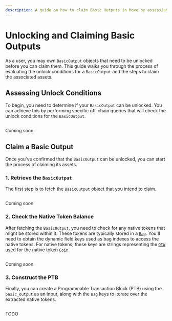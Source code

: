 ```yaml
---
description: A guide on how to claim Basic Outputs in Move by assessing and unlocking owned objects.
---
```


# Unlocking and Claiming Basic Outputs

As a user, you may own `BasicOutput` objects that need to be unlocked before you can claim them. This guide walks you through the process of evaluating the unlock conditions for a `BasicOutput` and the steps to claim the associated assets.

## Assessing Unlock Conditions

To begin, you need to determine if your `BasicOutput` can be unlocked. You can achieve this by performing specific off-chain queries that will check the unlock conditions for the `BasicOutput`.

<Tabs groupId="code-language">
<TabItem value="rust" label="Rust">

```rust file=<rootDir>/docs/examples/rust/stardust/check-basic-output-unlock-conditions.rs#L20-L56
```

</TabItem>
<TabItem value="typescript" label="TypeScript">

Coming soon

</TabItem>
</Tabs>

## Claim a Basic Output

Once you've confirmed that the `BasicOutput` can be unlocked, you can start the process of claiming its assets.

### 1. Retrieve the `BasicOutput`

The first step is to fetch the `BasicOutput` object that you intend to claim.

<Tabs groupId="code-language">
<TabItem value="rust" label="Rust">

```rust file=<rootDir>/docs/examples/rust/stardust/basic-output-claim.rs#L56-L81
```

</TabItem>
<TabItem value="typescript" label="TypeScript">

Coming soon

</TabItem>
</Tabs>

### 2. Check the Native Token Balance

After fetching the `BasicOutput`, you need to check for any native tokens that might be stored within it. 
These tokens are typically stored in a [`Bag`](../../../references/framework/iota-framework/bag.mdx). 
You'll need to obtain the dynamic field keys used as bag indexes to access the native tokens.
For native tokens,
these keys are strings representing the [`OTW`](../../iota-101/iota-move-concepts/one-time-witness.mdx) used for the native token [`Coin`](../../../references/framework/iota-framework/coin.mdx#resource-coin).

<Tabs groupId="code-language">
<TabItem value="rust" label="Rust">

```rust file=<rootDir>/docs/examples/rust/stardust/basic-output-claim.rs#L83-L110
```

</TabItem>
<TabItem value="typescript" label="TypeScript">

Coming soon

</TabItem>
</Tabs>

### 3. Construct the PTB

Finally, you can create a Programmable Transaction Block (PTB) using the `basic_output` as an input,
along with the `Bag` keys to iterate over the extracted native tokens.

<Tabs groupId="code-language">
<TabItem value="rust" label="Rust">

```rust file=<rootDir>/docs/examples/rust/stardust/basic-output-claim.rs#L113-L177
```

</TabItem>
<TabItem value="typescript" label="TypeScript">

TODO

</TabItem>
</Tabs>